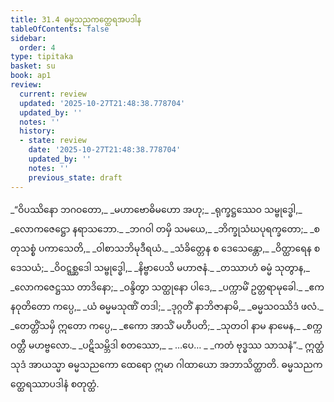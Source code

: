 ```yaml
---
title: 31.4 ဓမ္မသညကတ္ထေရအပဒါန
tableOfContents: false
sidebar:
  order: 4
type: tipitaka
basket: su
book: ap1
review:
  current: review
  updated: '2025-10-27T21:48:38.778704'
  updated_by: ''
  notes: ''
  history:
  - state: review
    date: '2025-10-27T21:48:38.778704'
    updated_by: ''
    notes: ''
    previous_state: draft
---
```



<ReviewStatus review={frontmatter.review} showDetails={true} />

<HypothesisAnnotation frontmatter={frontmatter} />

<DynamicBreadcrumb />

<Division number="13" book="ap1" e="ch" v="20" p="283">

<Paragraph number="3450" type="verses" book="ap1">
_“ဝိပဿိနော ဘဂဝတော,_  
_မဟာဗောဓိမဟော အဟု;_  
_ရုက္ခဋ္ဌဿေဝ သမ္ဗုဒ္ဓေါ,_  
_လောကဇေဋ္ဌော နရာသဘော._  

</Paragraph>

</Division>
<Division number="14" book="ap1" e="ch" v="20" p="283">

<Paragraph number="3451" type="verses" book="ap1">
_ဘဂဝါ တမှိ သမယေ,_  
_ဘိက္ခုသံဃပုရက္ခတော;_  
_စတုသစ္စံ ပကာသေတိ,_  
_ဝါစာသဘိမုဒီရယံ._  

</Paragraph>

</Division>
<Division number="15" book="ap1" e="ch" v="20" p="283">

<Paragraph number="3452" type="verses" book="ap1">
_သံခိတ္တေန စ ဒေသေန္တော,_  
_ဝိတ္ထာရေန စ ဒေသယံ;_  
_ဝိဝဋ္ဋစ္ဆဒေါ သမ္ဗုဒ္ဓေါ,_  
_နိဗ္ဗာပေသိ မဟာဇနံ._  

</Paragraph>

</Division>
<Division number="16" book="ap1" e="ch" v="20" p="283">

<Paragraph number="3453" type="verses" book="ap1">
_တဿာဟံ ဓမ္မံ သုတွာန,_  
_လောကဇေဋ္ဌဿ တာဒိနော;_  
_ဝန္ဒိတွာ သတ္ထုနော ပါဒေ,_  
_ပက္ကာမိံ ဥတ္တရာမုခေါ._  

</Paragraph>

</Division>
<Division number="17" book="ap1" e="ch" v="20" p="283">

<Paragraph number="3454" type="verses" book="ap1">
_ဧကနဝုတိတော ကပ္ပေ,_  
_ယံ ဓမ္မမသုဏိံ တဒါ;_  
_ဒုဂ္ဂတိံ နာဘိဇာနာမိ,_  
_ဓမ္မသဝဿိဒံ ဖလံ._  

</Paragraph>

</Division>
<Division number="18" book="ap1" e="ch" v="20" p="284">

<Paragraph number="3455" type="verses" book="ap1">
_တေတ္တိံသမှိ ဣတော ကပ္ပေ,_  
_ဧကော အာသိံ မဟီပတိ;_  
_သုတဝါ နာမ နာမေန,_  
_စက္ကဝတ္တီ မဟဗ္ဗလော._  

</Paragraph>

</Division>
<Division number="19" book="ap1" e="ch" v="20" p="284">

<Paragraph number="3456" type="verses" book="ap1">
_ပဋိသမ္ဘိဒါ စတဿော,_  
_ …ပေ… _  
_ကတံ ဗုဒ္ဓဿ သာသနံ”._  

</Paragraph>

<Paragraph number="3457" book="ap1">
ဣတ္ထံ သုဒံ အာယသ္မာ ဓမ္မသညကော ထေရော ဣမာ ဂါထာယော အဘာသိတ္ထာတိ.

</Paragraph>
</Division>

<Paragraph number="3458" type="center" book="ap1">
ဓမ္မသညကတ္ထေရဿာပဒါနံ စတုတ္ထံ.
</Paragraph>